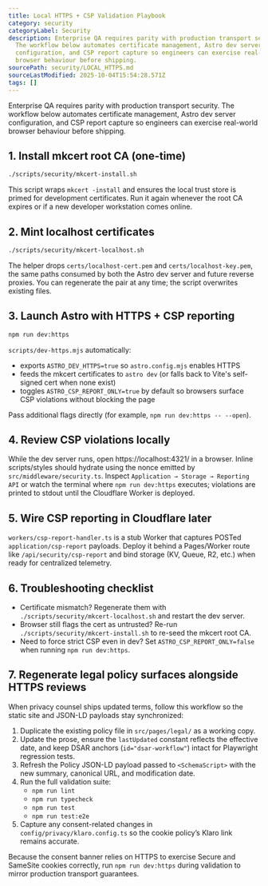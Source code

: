 ```yaml
---
title: Local HTTPS + CSP Validation Playbook
category: security
categoryLabel: Security
description: Enterprise QA requires parity with production transport security.
  The workflow below automates certificate management, Astro dev server
  configuration, and CSP report capture so engineers can exercise real-world
  browser behaviour before shipping.
sourcePath: security/LOCAL_HTTPS.md
sourceLastModified: 2025-10-04T15:54:28.571Z
tags: []
---
```


Enterprise QA requires parity with production transport security. The workflow
below automates certificate management, Astro dev server configuration, and CSP
report capture so engineers can exercise real-world browser behaviour before
shipping.

## 1. Install mkcert root CA (one-time)

```bash
./scripts/security/mkcert-install.sh
```

This script wraps `mkcert -install` and ensures the local trust store is primed
for development certificates. Run it again whenever the root CA expires or if a
new developer workstation comes online.

## 2. Mint localhost certificates

```bash
./scripts/security/mkcert-localhost.sh
```

The helper drops `certs/localhost-cert.pem` and `certs/localhost-key.pem`, the
same paths consumed by both the Astro dev server and future reverse proxies. You
can regenerate the pair at any time; the script overwrites existing files.

## 3. Launch Astro with HTTPS + CSP reporting

```bash
npm run dev:https
```

`scripts/dev-https.mjs` automatically:

- exports `ASTRO_DEV_HTTPS=true` so `astro.config.mjs` enables HTTPS
- feeds the mkcert certificates to `astro dev` (or falls back to Vite's
  self-signed cert when none exist)
- toggles `ASTRO_CSP_REPORT_ONLY=true` by default so browsers surface CSP
  violations without blocking the page

Pass additional flags directly (for example, `npm run dev:https -- --open`).

## 4. Review CSP violations locally

While the dev server runs, open https://localhost:4321/ in a browser. Inline
scripts/styles should hydrate using the nonce emitted by
`src/middleware/security.ts`. Inspect `Application → Storage → Reporting API` or
watch the terminal where `npm run dev:https` executes; violations are printed to
stdout until the Cloudflare Worker is deployed.

## 5. Wire CSP reporting in Cloudflare later

`workers/csp-report-handler.ts` is a stub Worker that captures POSTed
`application/csp-report` payloads. Deploy it behind a Pages/Worker route like
`/api/security/csp-report` and bind storage (KV, Queue, R2, etc.) when ready for
centralized telemetry.

## 6. Troubleshooting checklist

- Certificate mismatch? Regenerate them with
  `./scripts/security/mkcert-localhost.sh` and restart the dev server.
- Browser still flags the cert as untrusted? Re-run
  `./scripts/security/mkcert-install.sh` to re-seed the mkcert root CA.
- Need to force strict CSP even in dev? Set `ASTRO_CSP_REPORT_ONLY=false` when
  running `npm run dev:https`.

## 7. Regenerate legal policy surfaces alongside HTTPS reviews

When privacy counsel ships updated terms, follow this workflow so the static
site and JSON-LD payloads stay synchronized:

1. Duplicate the existing policy file in `src/pages/legal/` as a working copy.
2. Update the prose, ensure the `lastUpdated` constant reflects the effective
   date, and keep DSAR anchors (`id="dsar-workflow"`) intact for Playwright
   regression tests.
3. Refresh the Policy JSON-LD payload passed to `<SchemaScript>` with the new
   summary, canonical URL, and modification date.
4. Run the full validation suite:
   - `npm run lint`
   - `npm run typecheck`
   - `npm run test`
   - `npm run test:e2e`
5. Capture any consent-related changes in
   `config/privacy/klaro.config.ts` so the cookie policy’s Klaro link remains
   accurate.

Because the consent banner relies on HTTPS to exercise Secure and SameSite
cookies correctly, run `npm run dev:https` during validation to mirror
production transport guarantees.
